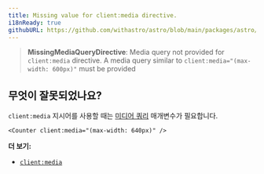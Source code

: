 ```yaml
---
title: Missing value for client:media directive.
i18nReady: true
githubURL: https://github.com/withastro/astro/blob/main/packages/astro/src/core/errors/errors-data.ts
---
```


> **MissingMediaQueryDirective**: Media query not provided for `client:media` directive. A media query similar to `client:media="(max-width: 600px)"` must be provided

## 무엇이 잘못되었나요?

`client:media` 지시어를 사용할 때는 [미디어 쿼리](https://developer.mozilla.org/ko/docs/Web/CSS/CSS_media_queries/Using_media_queries) 매개변수가 필요합니다.

```astro
<Counter client:media="(max-width: 640px)" />
```

**더 보기:**

-  [`client:media`](/ko/reference/directives-reference/#clientmedia)